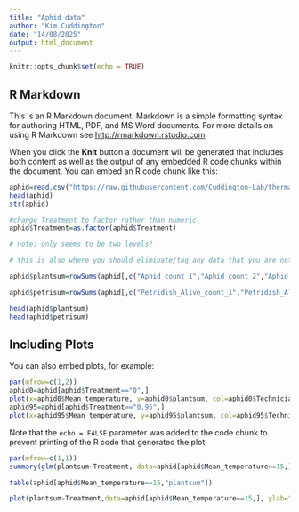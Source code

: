 ```yaml
---
title: "Aphid data"
author: "Kim Cuddington"
date: "14/08/2025"
output: html_document
---
```


```r
knitr::opts_chunk$set(echo = TRUE)
```

## R Markdown

This is an R Markdown document. Markdown is a simple formatting syntax for authoring HTML, PDF, and MS Word documents. For more details on using R Markdown see <http://rmarkdown.rstudio.com>.

When you click the **Knit** button a document will be generated that includes both content as well as the output of any embedded R code chunks within the document. You can embed an R code chunk like this:

```r
aphid=read.csv("https://raw.githubusercontent.com/Cuddington-Lab/thermal-experiments/refs/heads/main/dataset_autocorrelation_aphids.csv")
head(aphid)
str(aphid)

#change Treatment to factor rather than numeric
aphid$Treatment=as.factor(aphid$Treatment)

# note: only seems to be two levels?

# this is also where you should eliminate/tag any data that you are not using
```

```r
aphid$plantsum=rowSums(aphid[,c("Aphid_count_1","Aphid_count_2","Aphid_count_3")], na.rm=TRUE)

aphid$petrisum=rowSums(aphid[,c("Petridish_Alive_count_1","Petridish_Alive_count_2","Petridish_Alive_count_2.1")], na.rm=TRUE)

head(aphid$plantsum)
head(aphid$petrisum)
```

## Including Plots

You can also embed plots, for example:

```r
par(mfrow=c(1,2))
aphid0=aphid[aphid$Treatment=="0",]
plot(x=aphid0$Mean_temperature, y=aphid0$plantsum, col=aphid0$Technician, bty="l", xlab="temperature", ylab="offspring")
aphid95=aphid[aphid$Treatment=="0.95",]
plot(x=aphid95$Mean_temperature, y=aphid95$plantsum, col=aphid95$Technician, bty="l", xlab="temperature", ylab="offspring")
```

Note that the `echo = FALSE` parameter was added to the code chunk to prevent printing of the R code that generated the plot.


```r
par(mfrow=c(1,1))
summary(glm(plantsum~Treatment, data=aphid[aphid$Mean_temperature==15,]))

table(aphid[aphid$Mean_temperature==15,"plantsum"])

plot(plantsum~Treatment,data=aphid[aphid$Mean_temperature==15,], ylab="offspring", xlab="autocorrelation") 

```